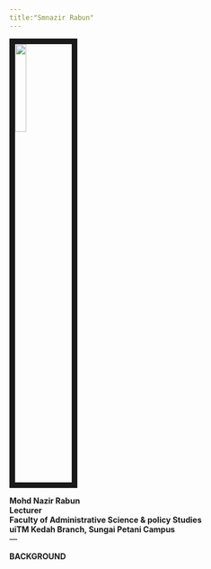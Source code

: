 ---
title:"Smnazir Rabun"
---
  
<link rel="stylesheet" href="sttyle.css" type="text/css">
  
<img src="images/DP.png" style="width:20%; border:10px solid" align="centre">  
  
  
  
**Mohd Nazir Rabun**  
**Lecturer**  
**Faculty of Administrative Science & policy Studies**  
**uiTM Kedah Branch, Sungai Petani Campus**  
---
  
**BACKGROUND**